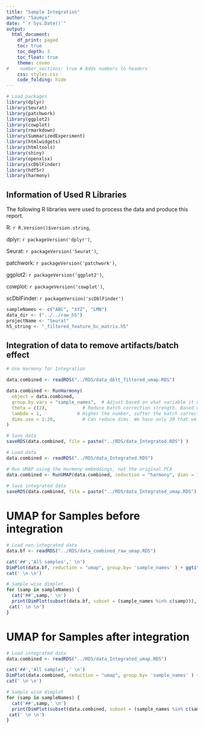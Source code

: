 ```yaml
---
title: "Sample Integration"
author: "Saumya"
date: "`r Sys.Date()`"
output:
  html_document:
    df_print: paged
    toc: true
    toc_depth: 3
    toc_float: true
    theme: cosmo
#    number_sections: true # Adds numbers to headers
    css: styles.css
    code_folding: hide
---
```


```r
# Load packages
library(dplyr)
library(Seurat)
library(patchwork)
library(ggplot2)
library(cowplot)
library(rmarkdown)
library(SummarizedExperiment)
library(htmlwidgets)
library(htmltools)
library(shiny)
library(openxlsx)
library(scDblFinder)
library(hdf5r)
library(harmony)
```

<!-- Information of Used Library -->
## Information of Used R Libraries

The following R libraries were used to process the data and produce this report.

R: `r R.Version()$version.string`,

dplyr: `r packageVersion('dplyr')`, 

Seurat: `r packageVersion('Seurat')`, 

patchwork: `r packageVersion('patchwork')`, 

ggplot2: `r packageVersion('ggplot2')`, 

cowplot: `r packageVersion('cowplot')`,

scDblFinder: `r packageVersion('scDblFinder')`

```r
sampleNames <- c("ABC", "XYZ", "LMN")
data_dir <- ("../../raw_h5")
projectName <- "Seurat"
h5_string <- "_filtered_feature_bc_matrix.h5"
```

## Integration of data to remove artifacts/batch effect

```r
# Use Harmony for Integration

data.combined <- readRDS("../RDS/data_dblt_filtered_umap.RDS")

data.combined <- RunHarmony(
  object = data.combined,
  group.by.vars = "sample_names",  # Adjust based on what variable it needs to be integrated on
  theta = c(2),             # Reduce batch correction strength. Based on number of group.by.vars. Default is 2
  lambda = 1,             # Higher the number, softer the batch correction. Default = 1
  dims.use = 1:20,          # Can reduce dims. We have only 20 that we chose according to the ElbowPlot
)

# Save data
saveRDS(data.combined, file = paste("../RDS/data_Integrated.RDS") )
```

```r
# Load data
data.combined <- readRDS("../RDS/data_Integrated.RDS")
```


```r
# Run UMAP using the Harmony embeddings, not the original PCA
data.combined <- RunUMAP(data.combined, reduction = "harmony", dims = 1:20)
 
# Save integrated data
saveRDS(data.combined, file = paste("../RDS/data_Integrated_umap.RDS") )
```


# UMAP for Samples before integration {.tabset}

```r
# Load non-integrated data
data.bf <- readRDS("../RDS/data_combined_raw_umap.RDS")

cat('##','All samples',' \n')
DimPlot(data.bf, reduction = "umap", group.by= 'sample_names' ) + ggtitle('Samples before integration')+ theme(legend.position = "none")
cat(' \n \n')

# Sample wise dimplot
for (samp in sampleNames) {
  cat('##',samp,' \n')
  print(DimPlot(subset(data.bf, subset = (sample_names %in% c(samp))), reduction = "umap") + ggtitle(samp))
 cat(' \n \n')
}
```

# UMAP for Samples after integration {.tabset}

```r
# Load integrated data
data.combined <- readRDS("../RDS/data_Integrated_umap.RDS")

cat('##','All samples',' \n')
DimPlot(data.combined, reduction = "umap", group.by= 'sample_names' ) + ggtitle('Samples after integration') + theme(legend.position = "none") 
cat(' \n \n')

# Sample wise dimplot
for (samp in sampleNames) {
  cat('##',samp,' \n')
  print(DimPlot(subset(data.combined, subset = (sample_names %in% c(samp))), reduction = "umap") + ggtitle(samp))
 cat(' \n \n')
}
```





